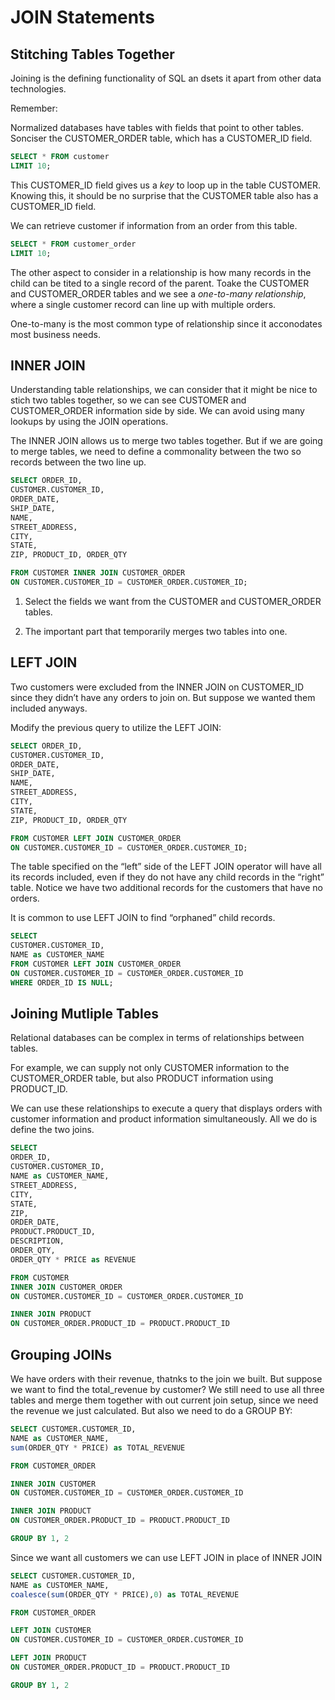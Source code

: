 # JOIN Statements
## Stitching Tables Together

Joining is the defining functionality of SQL an dsets it apart from other data technologies. 

Remember:

Normalized databases have tables with fields that point to other tables. Sonciser the CUSTOMER_ORDER table, which has a CUSTOMER_ID field.
 



```sql
SELECT * FROM customer
LIMIT 10;
```


This CUSTOMER_ID field gives us a *key* to loop up in the table CUSTOMER. Knowing this, it should be no surprise that the CUSTOMER table also has a CUSTOMER_ID field. 

We can retrieve customer if information from an order from this table.


```sql
SELECT * FROM customer_order
LIMIT 10;
```


The other aspect to consider in a relationship is how many records in the child can be tited to a single record of the parent. Toake the CUSTOMER and CUSTOMER_ORDER tables and we see a *one-to-many relationship*, where a single customer record can line up with multiple orders. 

One-to-many is the most common type of relationship since it acconodates most business needs. 

## INNER JOIN

Understanding table relationships, we can consider that it might be nice to stich two tables together, so we can see CUSTOMER and CUSTOMER_ORDER information side by side. We can avoid using many lookups by using the JOIN operations.

The INNER JOIN allows us to merge two tables together. But if we are going to merge tables, we need to define a commonality between the two so records between the two line up. 



```sql

SELECT ORDER_ID, 
CUSTOMER.CUSTOMER_ID, 
ORDER_DATE, 
SHIP_DATE, 
NAME, 
STREET_ADDRESS, 
CITY, 
STATE, 
ZIP, PRODUCT_ID, ORDER_QTY

FROM CUSTOMER INNER JOIN CUSTOMER_ORDER
ON CUSTOMER.CUSTOMER_ID = CUSTOMER_ORDER.CUSTOMER_ID;
```


1. Select the fields we want from the CUSTOMER and CUSTOMER_ORDER tables.

1. The important part that temporarily merges two tables into one.

## LEFT JOIN

Two customers were excluded from the INNER JOIN on CUSTOMER_ID since they didn't have any orders to join on. But suppose we wanted them included anyways. 

Modify the previous query to utilize the LEFT JOIN:


```sql

SELECT ORDER_ID, 
CUSTOMER.CUSTOMER_ID, 
ORDER_DATE, 
SHIP_DATE, 
NAME, 
STREET_ADDRESS, 
CITY, 
STATE, 
ZIP, PRODUCT_ID, ORDER_QTY

FROM CUSTOMER LEFT JOIN CUSTOMER_ORDER
ON CUSTOMER.CUSTOMER_ID = CUSTOMER_ORDER.CUSTOMER_ID;
```


The table specified on the "left" side of the LEFT JOIN operator will have all its records included, even if they do not have any child records in the "right" table. Notice we have two additional records for the customers that have no orders.

It is common to use LEFT JOIN to find "orphaned" child records. 


```sql

SELECT 
CUSTOMER.CUSTOMER_ID,
NAME as CUSTOMER_NAME
FROM CUSTOMER LEFT JOIN CUSTOMER_ORDER
ON CUSTOMER.CUSTOMER_ID = CUSTOMER_ORDER.CUSTOMER_ID
WHERE ORDER_ID IS NULL;
```


## Joining Mutliple Tables

Relational databases can be complex in terms of relationships between tables.

For example, we can supply not only CUSTOMER information to the CUSTOMER_ORDER table, but also PRODUCT information using PRODUCT_ID.

We can use these relationships to execute a query that displays orders with customer information and product information simultaneously. All we do is define the two joins.

```sql

SELECT
ORDER_ID,
CUSTOMER.CUSTOMER_ID,
NAME as CUSTOMER_NAME,
STREET_ADDRESS,
CITY,
STATE,
ZIP,
ORDER_DATE,
PRODUCT.PRODUCT_ID,
DESCRIPTION,
ORDER_QTY,
ORDER_QTY * PRICE as REVENUE

FROM CUSTOMER
INNER JOIN CUSTOMER_ORDER 
ON CUSTOMER.CUSTOMER_ID = CUSTOMER_ORDER.CUSTOMER_ID

INNER JOIN PRODUCT
ON CUSTOMER_ORDER.PRODUCT_ID = PRODUCT.PRODUCT_ID
```


## Grouping JOINs

We have orders with their revenue, thatnks to the join we built. But suppose we want to find the total_revenue by customer? We still need to use all three tables and merge them together with out current join setup, since we need the revenue we just calculated. But also we need to do a GROUP BY:


```sql

SELECT CUSTOMER.CUSTOMER_ID,
NAME as CUSTOMER_NAME,
sum(ORDER_QTY * PRICE) as TOTAL_REVENUE

FROM CUSTOMER_ORDER

INNER JOIN CUSTOMER
ON CUSTOMER.CUSTOMER_ID = CUSTOMER_ORDER.CUSTOMER_ID 

INNER JOIN PRODUCT
ON CUSTOMER_ORDER.PRODUCT_ID = PRODUCT.PRODUCT_ID

GROUP BY 1, 2
```

Since we want all customers we can use LEFT JOIN in place of INNER JOIN


```sql

SELECT CUSTOMER.CUSTOMER_ID,
NAME as CUSTOMER_NAME,
coalesce(sum(ORDER_QTY * PRICE),0) as TOTAL_REVENUE

FROM CUSTOMER_ORDER

LEFT JOIN CUSTOMER
ON CUSTOMER.CUSTOMER_ID = CUSTOMER_ORDER.CUSTOMER_ID 

LEFT JOIN PRODUCT
ON CUSTOMER_ORDER.PRODUCT_ID = PRODUCT.PRODUCT_ID

GROUP BY 1, 2
```

